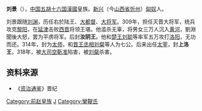 '''刘景'''（{{bd|？||318年||catIdx=L}}），[[中国|中国]][[五胡十六国|五胡十六国]][[前趙|漢國]]皇族。[[新興郡_(建安)|新兴]]（今[[山西省|山西省]][[忻州|忻州]]）[[匈奴|匈奴]]人。

刘景跟随[[刘渊|刘渊]]，历任右於陆王、[[大都督|大都督]]、[[大将军_(东亚)|大将军]]。309年，担任灭晋大将军，统兵攻克[[黎阳|黎阳]]，在[[延津|延津]]击败[[西晋|西晋]]将领王堪。他滥杀无辜，将男女三万人沉入[[黄河|黄河]]，劉淵聞後大怒，罢为平虏将军。后封'''汝阴王'''。他和[[楚王|楚王]][[刘聪|刘聪]]等率军五万攻打[[洛阳|洛阳]]，无功而还。314年，封为[[太师|太师]]，和[[晋王|晋王]][[丞相|丞相]][[刘粲|刘粲]]等人为七公。后来出任[[太宰|太宰]]，封'''上洛王'''，318年，被[[大司空|大司空]][[靳准|靳准]]陷害，被[[刘粲|刘粲]]杀害。

==资料来源==
*《[[资治通鉴|资治通鉴]]》晋纪

[[Category:前赵皇族|Category:前赵皇族]]
[[Category:劉姓|J]]
[[Category:攣鞮氏|Category:攣鞮氏]]